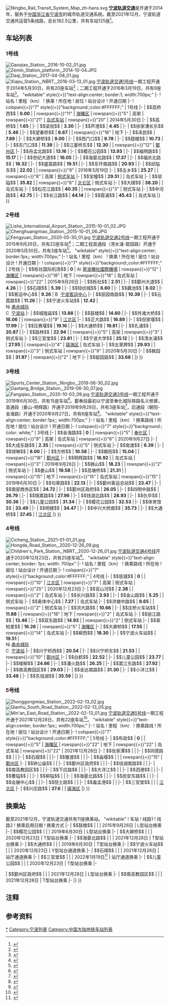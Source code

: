 [[File:Ningbo_Rail_Transit_System_Map_zh-hans.svg|thumb]]
'''[[宁波轨道交通|宁波轨道交通]]'''是开通于2014年，服务于[[中国|中国]][[浙江省|浙江省]][[宁波市|宁波市]]的城市轨道交通系统。截至2021年12月，宁波轨道交通共运营5条线路，总长182.5公里，共有车站125座{{NoteTag|换乘站重复计算。如果不重复计算换乘站，则为114座车站。}}<ref name="四线一环">{{cite web|title=2020年宁波将形成"四线一环"轨道交通网络格局|url=http://zjnews.zjol.com.cn/05zjnews/system/2011/05/26/017551895.shtml|accessdate=2013-11-09|date=2011-05-26|publisher=浙江在线|dead-url=no|archive-url=https://web.archive.org/web/20131109121633/http://zjnews.zjol.com.cn/05zjnews/system/2011/05/26/017551895.shtml|archive-date=2013-11-09}}</ref>。

== 车站列表 ==

=== 1号线 ===
[[File:Gaoqiao_Station,_2016-10-02_01.jpg|thumb]]
[[File:Zemin_Station_platform,_2014-10-04.JPG|thumb]]
[[File:Daqi_Station,_2017-04-08_01.jpg|thumb]]
[[File:Xiapu_Station,_NBRT,_2016-03-13_01.jpg|thumb]]
[[宁波轨道交通1号线|宁波轨道交通1号线]]一期工程开通于2014年5月30日，共有20座车站<ref name="l1p1-open">{{cite web|url=http://gtog.ningbo.gov.cn/art/2014/5/20/art_11823_1087273.html|title=轨道交通1号线一期开通试运营新闻发布|publisher=中国宁波网|date=2014-05-20|accessdate=2014-05-29|deadurl=yes|archiveurl=https://web.archive.org/web/20140529085327/http://gtog.ningbo.gov.cn/art/2014/5/20/art_11823_1087273.html|archivedate=2014-05-29}}</ref>；二期工程开通于2016年3月19日，共有9座车站<ref name="l1p2-open">{{cite web|url=http://www.nbmetro.com/news_dt.php?info/990|title=轨道交通1号线二期3月19日开通试运营|publisher=宁波市轨道交通集团有限公司|date=2016-03-16|accessdate=2016-03-19|archive-url=https://web.archive.org/web/20160328012005/http://www.nbmetro.com/news_dt.php?info%2F990|archive-date=2016-03-28|dead-url=no}}</ref>。
{{RenderStations|system=NingboRT|
{| class{{=}}"wikitable" style{{=}}"text-align:center; border:1; width:700px;"
|-
! 站名
! 里程（km）
! 换乘
! 所在地
! 层位
! 站台设计
! 开通日期
|-
! colspan{{=}}"7" style{{=}}"background:{{NingboRT color|1|s}};color:#FFFFFF;" | 1号线
|-
| $$高桥西$$
| '''0.00'''
| 
| rowspan{{=}}"11" | [[海曙区|海曙区]]
| rowspan{{=}}"5" | 高架
| rowspan{{=}}"21" | [[岛式车站|岛式车站]]
| rowspan{{=}}"20" | 2014年5月30日
|-
| $$高桥$$
| '''1.65'''
| 
|-
| $$梁祝$$
| '''3.30'''
| 
|-
| $$芦港$$
| '''4.45'''
| 
|-
| $$徐家漕长乐$$
| '''5.46'''
| 
|-
| $$望春桥$$
| '''6.67'''
| 
| rowspan{{=}}"16" | 地下
|-
| $$泽民$$
| '''7.89'''
| 
|-
| $$大卿桥$$
| '''9.00'''
| {{NingboRT Sign|4}}
|-
| $$西门口$$
| '''9.78'''
| 
|-
| $$鼓楼$$
| '''10.73'''
| {{NingboRT Sign|2}}
|-
| $$东门口$$
| '''11.39'''
| 
|-
| $$江厦桥东$$
| '''12.30'''
| 
| rowspan{{=}}"12" | [[鄞州区|鄞州区]]
|-
| $$舟孟北路$$
| '''13.16'''
| 
|-
| $$樱花公园$$
| '''13.93'''
| {{NingboRT Sign|3}}
|-
| $$福明路$$
| '''15.17'''
| 
|-
| $$世纪大道$$
| '''16.05'''
| 
|-
| $$海晏北路$$
| '''17.37'''
| {{NingboRT Sign|5}}
|-
| $$福庆北路$$
| '''18.32'''
| 
|-
| $$盛莫路$$
| '''19.51'''
| 
|-
| $$东环南路$$
| '''20.93'''
| 
|-
| $$邱隘东$$
| '''22.02'''
| 
| rowspan{{=}}"9" | 2016年3月19日
|-
| $$五乡$$
| '''25.27'''
| 
| rowspan{{=}}"8" | 高架
| [[侧式车站|侧式车站]]
|-
| $$宝幢$$
| '''29.51'''
| 
| 岛式车站
|-
| $$邬隘$$
| '''35.82'''
| 
| rowspan{{=}}"6" | [[北仑区|北仑区]]
| 侧式车站
|-
| $$大碶$$
| '''38.20'''
| 
| 岛式车站
|-
| $$松花江路$$
| '''40.35'''
| 
| rowspan{{=}}"3" | 侧式车站
|-
| $$中河路$$
| '''42.75'''
| 
|-
| $$长江路$$
| '''44.14'''
| 
|-
| $$霞浦$$
| '''45.43'''
| 
| 岛式车站
|}
}}

=== 2号线 ===
[[File:Lishe_International_Airport_Station,_2015-10-01_02.JPG|thumb]]
[[File:Chenghuangmiao_Station,_2015-10-01_06.JPG|thumb]]
[[File:Fengyuan_Station,_2020-05-30_01.jpg|thumb]]
[[宁波轨道交通2号线|宁波轨道交通2号线]]一期工程开通于2015年9月26日，共有22座车站<ref name="l2p1-open">{{Cite web |title=宁波轨道交通2号线一期9月26日8：50开通试运营 |url=http://news.cnnb.com.cn/system/2015/09/17/008400978.shtml |accessdate=2020-10-30 |date=2015-09-18 |publisher=中国宁波网 |archive-date=2015-09-26 |archive-url=https://web.archive.org/web/20150926013150/http://news.cnnb.com.cn/system/2015/09/17/008400978.shtml |dead-url=no }}</ref>；二期工程首通段（清水浦-聪园路）开通于2020年5月30日，共有3座车站<ref name="l1p2A-open">{{Cite web |title=好消息！2号线二期首通段5月30日开通运营 |url=http://news.cnnb.com.cn/system/2020/05/13/030152427.shtml |accessdate=2020-05-13 |author=张燕 |date=2020-05-13 |publisher=中国宁波网 |archive-date=2020-05-16 |archive-url=https://web.archive.org/web/20200516181105/http://news.cnnb.com.cn/system/2020/05/13/030152427.shtml |dead-url=no }}</ref>。
{{RenderStations|system=NingboRT|
{| class{{=}}"wikitable" style{{=}}"text-align:center; border:1px;; width:700px;"
|-
! 站名
! 里程（km）
! 换乘
! 所在地
! 层位
! 站台设计
! 开通日期
|-
! colspan{{=}}"7" style{{=}}"background:{{NingboRT color|2|s}};color:#FFFFFF;" | 2号线
|-
| $$栎社国际机场$$
| '''0'''
| [[File:Airplane_silhouette.svg|14px]] [[寧波櫟社國際機場|寧波櫟社國際機場]]
| rowspan{{=}}"12" | [[海曙区|海曙区]]
| rowspan{{=}}"18" | 地下
| rowspan{{=}}"18" | 岛式车站
| rowspan{{=}}"22" | 2015年9月26日
|-
| $$栎社$$
| '''2.51'''
| 
|-
| $$鄞州大道$$
| '''4.26'''
| 
|-
| $$石碶$$
| '''5.39'''
| {{NingboRT Sign|5}}
|-
| $$轻纺城$$
| '''6.60'''
| 
|-
| $$藕池$$
| '''8.02'''
| 
|-
| $$客运中心$$
| '''9.26'''
| [[File:Bus-logo.svg|14px]] [[宁波客运中心|宁波客运中心]]
|-
| $$丽园南路$$
| '''10.39'''
| 
|-
| $$云霞路$$
| '''11.26'''
| 
|-
| $$宁波火车站$$
| '''12.42'''
| {{NingboRT Sign|4}}<br/>[[File:Ningbo_Intercity_Railway_Logo.png|x14px]] [[宁波至余姚城际铁路|甬余城际]]<br/>[[File:China_Railways.svg|14px]] [[宁波站|宁波站]]
|-
| $$城隍庙$$
| '''13.88'''
| 
|-
| $$鼓楼$$
| '''14.60'''
| {{NingboRT Sign|1}}
|-
| $$外滩大桥$$
| '''16.06'''
| 
| rowspan{{=}}"9" | [[江北区_(宁波市)|江北区]]
|-
| $$正大路$$
| '''16.89'''
| 
|-
| $$倪家堰$$
| '''17.99'''
| 
|-
| $$压赛堰$$
| '''19.16'''
| 
|-
| $$大通桥$$
| '''19.81'''
| {{NingboRT Sign|3}}
|-
| $$孔浦$$
| '''20.87'''
| 
|-
| $$路林$$
| '''22.94'''
| 
| rowspan{{=}}"5" | 高架
| rowspan{{=}}"3" | 侧式车站
|-
| $$三官堂$$
| '''23.81'''
| {{NingboRT Sign|5}}
|-
| $$宁波大学$$
| '''25.12'''
| 
|-
| $$清水浦$$
| '''27.95'''
| 
| rowspan{{=}}"4" | [[镇海区_(宁波市)|镇海区]]
| 岛式车站
|-
| $$五里牌$$
| '''29.93'''
| 
| rowspan{{=}}"3" | 侧式车站
| rowspan{{=}}"9" | 2020年5月30日
|-
| $$枫园$$
| '''31.97'''
| 
| rowspan{{=}}"2" | 地下
|-
| $$聪园路$$
| '''33.68'''
| 
|}
}}

=== 3号线 ===
[[File:Sports_Center_Station,_Ningbo,_2019-06-30_02.jpg|thumb]]
[[File:Gaotang_Bridge_Station,_2019-06-30_07.jpg|thumb]]
[[File:Fangqiao_Station,_2020-10-03_09.jpg|thumb]]
[[宁波轨道交通3号线|宁波轨道交通3号线]]一期工程开通于2019年6月30日，共有15座车站<ref name="l3p1-open">{{cite web|title=宁波轨交3号线一期6月30日试运营 你想了解的信息都在这|url=http://news.cnnb.com.cn/system/2019/06/20/030061147.shtml|publisher=中国宁波网|author=张燕|date=2019-06-20|accessdate=2019-06-20|archive-url=https://web.archive.org/web/20190620160027/http://news.cnnb.com.cn/system/2019/06/20/030061147.shtml|archive-date=2019-06-20|dead-url=no}}</ref>。鄞奉段最初以宁波至奉化城际铁路名义修建，首通段（姜山-明辉路）开通于2019年9月28日，共有3座车站<ref name="l3yfA-open">{{cite web|title=官宣！宁奉线首通段28日运营 与地铁3号线一期无缝换乘|url=http://news.cnnb.com.cn/system/2019/09/18/030086645.shtml|accessdate=2019-09-18|author=张颖|date=2019-09-18|publisher=甬派|archive-date=2020-04-15|archive-url=https://web.archive.org/web/20200415133751/http://news.cnnb.com.cn/system/2019/09/18/030086645.shtml|dead-url=no}}</ref>，后通段（朝阳-金海路）开通于2020年9月27日，共有6座车站<ref name="l3yfB-open">{{Cite web |title=3号线鄞奉段、机场快速路南延南段、三官堂大桥9月27日开通 |url=http://news.cnnb.com.cn/system/2020/09/26/030191784.shtml |accessdate=2020-09-26 |date=2020-09-26 |publisher=中国宁波网 |dead-url=no |archive-date=2020-09-26 |archive-url=https://web.archive.org/web/20200926044114/http://news.cnnb.com.cn/system/2020/09/26/030191784.shtml }}</ref>。
{{RenderStations|system=NingboRT|
{| class{{=}}"wikitable" style{{=}}"text-align:center; border:1px;; width:700px;"
|-
! 站名
! 里程（km）
! 换乘路线
! 所在地
! 层位
! 站台设计
! 开通日期
|-
! colspan{{=}}"7" style{{=}}"background:{{NingboRT color|奉|s}}; color: white;" | 3号线
|-
| $$金海路$$
| '''0'''
| 
| rowspan{{=}}"5" | [[奉化区|奉化区]]
| rowspan{{=}}"9" | 高架
| 岛式车站
| rowspan{{=}}"6" | 2020年9月27日
|-
| $$大成东路$$
| '''2.35'''
| 
| rowspan{{=}}"5" | 侧式车站
|-
| $$南渡$$
| '''6.39'''
| 
|-
| $$琎琳$$
| '''8.00'''
| 
|-
| $$方桥$$
| '''10.58'''
| 
|-
| $$朝阳$$
| '''15.04'''
| 
| rowspan{{=}}"18" | [[鄞州区|鄞州区]]
|-
| $$明辉路$$
| '''16.92'''
| 
| 岛式车站
| rowspan{{=}}"3" | 2019年9月28日
|-
| $$狮山$$
| '''18.23'''
| 
| rowspan{{=}}"2" | 侧式车站
|-
| $$姜山$$
| '''19.58'''
| 
|-
| $$高塘桥$$
| '''21.31'''
| 
| rowspan{{=}}"15" | 地下
| rowspan{{=}}"15" | 岛式车站
| rowspan{{=}}"15" | 2019年6月30日
|-
| $$句章路$$
| '''22.13'''
| 
|-
| $$鄞州客运总站$$
| '''23.47'''
| 
|-
| $$南部商务区$$
| '''24.72'''
| 
|-
| $$鄞州区政府$$
| '''26.05'''
| {{NingboRT Sign|5}}
|-
| $$四明中路$$
| '''26.79'''
| 
|-
| $$锦寓路$$
| '''27.96'''
| 
|-
| $$钱湖北路$$
| '''28.93'''
| 
|-
| $$仇毕$$
| '''30.36'''
| 
|-
| $$儿童公园$$
| '''31.34'''
| {{NingboRT Sign|4}}
|-
| $$樱花公园$$
| '''32.53'''
| {{NingboRT Sign|1}}
|-
| $$体育馆$$
| '''33.49'''
| 
|-
| $$明楼$$
| '''34.47'''
| 
|-
| $$中兴大桥南$$
| '''35.73'''
| 
|-
| $$大通桥$$
| '''37.45'''
| {{NingboRT Sign|2}}
| [[江北区_(宁波市)|江北区]]
|}
}}

=== 4号线 ===
[[File:Cicheng_Station,_2021-01-01_01.jpg|thumb]]
[[File:Hongda_Road_Station,_2020-12-26_09.jpg|thumb]]
[[File:Children's_Park_Station,_NBRT,_2020-12-26_01.jpg|thumb]]
[[宁波轨道交通4号线|宁波轨道交通4号线]]开通于2020年12月23日，共有25座车站<ref name="l4-open">{{Cite web |title=官宣！宁波轨道交通4号线12月23日上午10时开通运营 |url=http://news.cnnb.com.cn/system/2020/12/21/030214390.shtml |accessdate=2020-12-21 |author=张燕 |date=2020-12-21 |publisher=中国宁波网 |dead-url=no |archive-date=2021-03-12 |archive-url=https://web.archive.org/web/20210312170502/http://news.cnnb.com.cn/system/2020/12/21/030214390.shtml }}</ref>。
{{RenderStations|system=NingboRT|
{| class{{=}}"wikitable" style{{=}}"text-align: center; border: 1px; width: 700px"
|-
! 站名
! 里程（km）
! 换乘路线
! 所在地
! 层位
! 站台设计
! 开通日期
|-
! colspan{{=}}"7" style{{=}}"background:{{NingboRT color|4|s}};color:#FFFFFF;" | 4号线
|-
| $$慈城$$
| '''0'''
| 
| rowspan{{=}}"10" | [[江北区_(宁波市)|江北区]]
| rowspan{{=}}"7" | 高架
| 侧式车站
| rowspan{{=}}"25" | 2020年12月23日
|-
| $$官山河$$
| '''2.38'''
| 
| rowspan{{=}}"2" | 岛式车站
|-
| $$长兴路$$
| '''3.93'''
| 
|-
| $$金山路$$
| '''5.25'''
| 
| 侧式车站
|-
| $$奥体中心$$
| '''7.27'''
| 
| 岛式车站
|-
| $$洪塘中路$$
| '''8.65'''
| 
| rowspan{{=}}"2" | 侧式车站
|-
| $$洪大路$$
| '''10.66'''
| 
|-
| $$庄桥火车站$$
| '''11.88'''
| 
| rowspan{{=}}"18" | 地下
| rowspan{{=}}"2" | 岛式车站
|-
| $$丽江路$$
| '''13.46'''
|
|-
| $$双东路$$
| '''14.93'''
| 
| rowspan{{=}}"2" | 侧式车站
|-
| $$翠柏里$$
| '''16.26'''
| 
| rowspan{{=}}"5" | [[海曙区|海曙区]]
|-
| $$大卿桥$$
| '''17.55'''
| {{NingboRT Sign|1}}
| rowspan{{=}}"14" | 岛式车站
|-
| $$柳西$$
| '''18.30'''
| 
|-
| $$宁波火车站$$
| '''19.51'''
| {{NingboRT Sign|2}}<br/>[[File:Ningbo_Intercity_Railway_Logo.png|x14px]] [[宁波至余姚城际铁路|甬余城际]]<br/>[[File:China_Railways.svg|14px]] [[宁波站|宁波站]]
|-
| $$兴宁桥西$$
| '''20.54'''
| 
|-
| $$兴宁桥东$$
| '''21.53'''
| 
| rowspan{{=}}"10" | [[鄞州区|鄞州区]]
|-
| $$白鹤$$
| '''22.52'''
| 
|-
| $$儿童公园$$
| '''23.77'''
| {{NingboRT Sign|3}}
|-
| $$矮柳$$
| '''24.66'''
| 
|-
| $$潘火路$$
| '''26.25'''
| 
|-
| $$嵩江东路$$
| '''27.92'''
| 
|-
| $$南高教园区$$
| '''29.03'''
| {{NingboRT Sign|5}}
|-
| $$金达南路$$
| '''31.30'''
| 
|-
| $$小洋江$$
| '''33.48'''
| 
|-
| $$东钱湖$$
| '''35.59'''
| 
|}
}}

=== 5号线 ===
[[File:Zhonggongmiao_Station,_2022-02-13_02.jpg|thumb]]
[[File:Qianhu_South_Road_Station,_2022-02-13_05.jpg|thumb]]
[[File:Min'an_East_Road_Station,_2022-02-13_01.jpg|thumb]]
[[宁波轨道交通5号线|宁波轨道交通5号线]]一期工程开通于2021年12月28日，共有22座车站<ref name="m1p1-open">{{cite web|title=地铁5号线一期12月28日10点开通运营 单程运行时间48分钟左右|url=http://news.cnnb.com.cn/system/2021/12/27/030316516.shtml|publisher=中国宁波网|author=张燕|date=2021-12-27|accessdate=2021-12-27|archive-date=2021-12-27|archive-url=https://web.archive.org/web/20211227112837/http://news.cnnb.com.cn/system/2021/12/27/030316516.shtml|dead-url=no}}</ref>。
{{RenderStations|system=NingboRT|
{| class{{=}}"wikitable" style{{=}}"text-align:center; border:1px;; width:700px;"
|-
! 站名
! 里程（km）
! 换乘路线
! 所在地
! 层位
! 站台设计
! 开通日期
|-
! colspan{{=}}"7" style{{=}}"background:{{NingboRT color|5|s}};color:#FFFFFF;" | 5号线
|-
| $$布政$$
| '''0'''
| 
| rowspan{{=}}"5" | [[海曙区|海曙区]]
| rowspan{{=}}"22" | 地下
| rowspan{{=}}"22" | 岛式车站
| rowspan{{=}}"22" | 2021年12月28日
|-
| $$张家潭$$
| 
| 
|-
| $$同德路$$
| 
| 
|-
| $$石碶$$
| 
| {{NingboRT Sign|2}}
|-
| $$雅渡$$
| 
| 
|-
| $$庙堰$$
| 
| 
| rowspan{{=}}"15" | [[鄞州区|鄞州区]]
|-
| $$钟公庙$$
| 
|
|-
| $$鄞州区政府$$
| 
| {{NingboRT Sign|3}}
|-
| $$钱湖南路$$
| 
| 
|-
| $$南高教园区$$
| 
| {{NingboRT Sign|4}}
|-
| $$下应路$$
| 
| 
|-
| $$大洋江$$
| 
| 
|-
| $$泗港$$
| 
| 
|-
| $$曹隘$$
| 
| 
|-
| $$柳隘$$
| 
| 
|-
| $$海晏北路$$
| 
| {{NingboRT Sign|1}}
|-
| $$民安东路$$
| 
| 
|-
| $$会展中心$$
| 
| 
|-
| $$院士路$$
| 
|
|-
| $$盎孟港$$
| 
| 
|-
| $$三官堂$$
| 
| {{NingboRT Sign|2}}
| [[江北区_(宁波市)|江北区]]
|-
| $$兴庄路$$
| '''27.6'''
| 
| [[镇海区_(宁波市)|镇海区]]
|}
}}

== 换乘站 ==
截至2021年12月，宁波轨道交通共有11座换乘站。
{{RenderStations|system=NingboRT|
{| class{{=}}"wikitable"
! 车站
! 线路1
! 线路2
! 换乘启用日期
! 换乘方式
|-
| $$鼓楼$$
| {{NingboRT Sign|1}}
| {{NingboRT Sign|2}}
| 2015年9月26日
| L型站台换乘
|-
| $$樱花公园$$
| {{NingboRT Sign|1}}
| {{NingboRT Sign|3}}
| 2019年6月30日
| L型站台换乘
|-
| $$大卿桥$$
| {{NingboRT Sign|1}}
| {{NingboRT Sign|4}}
| 2020年12月23日
| T型站台换乘
|-
| $$海晏北路$$
| {{NingboRT Sign|1}}
| {{NingboRT Sign|5}}
| 2021年12月28日
| T型站台换乘
|-
| $$大通桥$$
| {{NingboRT Sign|2}}
| {{NingboRT Sign|3}}
| 2019年6月30日
| T型站台换乘
|-
| $$宁波火车站$$
| {{NingboRT Sign|2}}
| {{NingboRT Sign|4}}
| 2020年12月23日
| Y型站台通道换乘
|-
| $$石碶$$
| {{NingboRT Sign|2}}
| {{NingboRT Sign|5}}
| 2021年12月28日
| 站厅通道换乘
|-
| $$三官堂$$
| {{NingboRT Sign|2}}
| {{NingboRT Sign|5}}
| 2022年1月19日<ref>{{cite web|url=http://news.cnnb.com.cn/system/2022/01/18/030322615.shtml|title=宁波轨道交通5号线三官堂站换乘通道19日起投入使用|publisher=中国宁波网|date=2022-01-18|accessdate=2022-01-18|archive-date=2022-01-26|archive-url=https://web.archive.org/web/20220126180407/http://news.cnnb.com.cn/system/2022/01/18/030322615.shtml|dead-url=no}}</ref>{{NoteTag|换乘通道建成前（2021年12月28日―2022年1月18日），该站通过发放纸质凭证进行虚拟换乘。<ref>{{cite web|url=http://news.cnnb.com.cn/system/2021/12/30/030317562.shtml|title=跨年夜宁波地铁延长运营时间：1号线延90分钟 其他线路延60分钟|publisher=中国宁波网|date=2021-12-30|accessdate=2021-12-30|archive-date=2021-12-30|archive-url=https://web.archive.org/web/20211230131001/http://news.cnnb.com.cn/system/2021/12/30/030317562.shtml|dead-url=no}}</ref>}}
| 站厅通道换乘
|-
| $$儿童公园$$
| {{NingboRT Sign|3}}
| {{NingboRT Sign|4}}
| 2020年12月23日
| T型站台换乘
|-

| $$鄞州区政府$$
| {{NingboRT Sign|3}}
| {{NingboRT Sign|5}}
| 2021年12月28日
| L型站台换乘
|-
| $$南高教园区$$
| {{NingboRT Sign|4}}
| {{NingboRT Sign|5}}
| 2021年12月28日
| T型站台换乘
|-
|}
}}

== 注释 ==
{{noteFoot}}

== 参考资料 ==
{{reflist|2}}

{{宁波公共交通}}

[[Category:宁波轨道交通车站|*]]
[[Category:宁波列表|Category:宁波列表]]
[[Category:中国大陆地铁车站列表|Category:中国大陆地铁车站列表]]